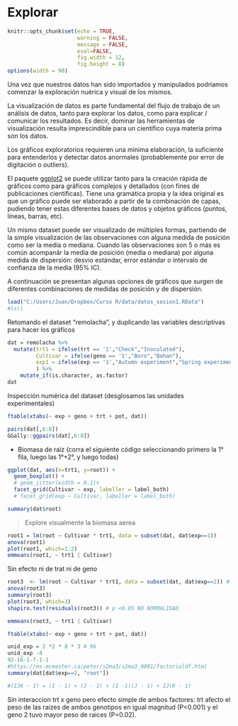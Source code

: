 # Explorar {#explore}

```r
knitr::opts_chunk$set(echo = TRUE, 
                      warning = FALSE, 
                      message = FALSE, 
                      eval=FALSE, 
                      fig.width = 12,
                      fig.height = 8)
options(width = 90)
```

Una vez que nuestros datos han sido importados y manipulados podriamos comenzar la exploración nuérica y visual de los mismos. 

La visualización de datos es parte fundamental del flujo de trabajo de un análisis de datos, tanto para explorar los datos, como para explicar / comunicar los resultados. Es decir, dominar las herramientas de visualización resulta imprescindible para un científico cuya materia prima son los datos.

Los gráficos exploratorios requieren una mínima elaboración, la suficiente para entenderlos y detectar datos anormales (probablemente por error de digitación o outliers).

El paquete [ggplot2](http://r4ds.had.co.nz/data-visualisation.html) se puede utilizar tanto para la creación rápida de gráficos como para gráficos complejos y detallados (con fines de publicaciones científicas). Tiene una gramática propia y la idea original es que un gráfico puede ser elaborado a partir de la combinación de capas, pudiendo tener estas diferentes bases de datos y objetos gráficos (puntos, líneas, barras, etc).

Un mismo dataset puede ser visualizado de múltiples formas, partiendo de la simple visualización de las observaciones con alguna medida de posición como ser la media o mediana. Cuando las observaciones son 5 o más es común acompanãr la media de posición (media o mediana)  por alguna medida de dispersión: desvio estándar, error estándar o intervalo de confianza de la media (95% IC).

A continuación se presentan algunas opciones de gráficos que surgen de diferentes combinaciones de medidas de posición y de dispersión.

```r
load("C:/Users/Juan/Dropbox/Curso R/data/datos_sesion1.RData")
#ls()
```

Retomando el dataset "remolacha", y duplicando las variables descriptivas para hacer los gráficos 

```r
dat = remolacha %>% 
  mutate(trt1 = ifelse(trt == '1',"Check","Inoculated"),
         Cultivar = ifelse(geno == '1',"Boro","Bohan"),
         exp1 = ifelse(exp == '1',"Autumn experiment","Spring experiment")
         ) %>% 
    mutate_if(is.character, as.factor) 
dat
```

Inspección numérica del dataset (desglosamos las unidades experimentales)

```r
ftable(xtabs(~ exp + geno + trt + pot, dat))
```

```r
pairs(dat[,6:8])
GGally::ggpairs(dat[,6:8])
```

* Biomasa de raiz (corra el siguiente código seleccionando primero la 1° fila, luego las 1°+2°, y luego todas)

```r
ggplot(dat, aes(x=trt1, y=root)) + 
  geom_boxplot() +
  # geom_jitter(width = 0.1)+
  facet_grid(Cultivar ~ exp, labeller = label_both)
  # facet_grid(exp ~ Cultivar, labeller = label_both)
```

```r
summary(dat$root)
```

> Explore visualmente la biomasa aerea

```r
root1 = lm(root ~ Cultivar * trt1, data = subset(dat, dat$exp==1))
anova(root1)
plot(root1, which=1:2)
emmeans(root1, ~ trt1 | Cultivar)
```
Sin efecto ni de trat ni de geno

```r
root3  <- lm(root ~ Cultivar * trt1, data = subset(dat, dat$exp==2)) #+ factor(pot)/factor(pl),
anova(root3)
summary(root3)
plot(root3, which=3)
shapiro.test(residuals(root3)) # p <0.05 NO NORMALIDAD

emmeans(root3, ~ trt1 | Cultivar)

ftable(xtabs(~ exp + geno + trt + pot, dat))

unid_exp = 2 *2 * 8 * 3 # 96
unid_exp -4 
92-16-1-7-1-1
#https://ms.mcmaster.ca/peter/s2ma3/s2ma3_0001/factorialdf.html
summary(dat[dat$exp==2, "root"])

#(IJK - 1) = (I - 1) + (J - 1) + (I -1)(J - 1) + IJ(K - 1)


```

Sin interaccion trt x geno pero efecto simple de ambos factores: trt afecto el peso de las raizes de ambos genotipos en igual magnitud (P<0.001) y el geno 2 tuvo mayor peso de raices (P=0.02).


